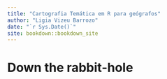 ```yaml
--- 
title: "Cartografia Temática em R para geógrafos"
author: "Ligia Vizeu Barrozo"
date: "`r Sys.Date()`"
site: bookdown::bookdown_site
---
```


# Down the rabbit-hole

